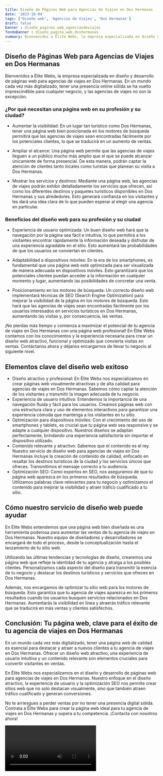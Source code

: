 ```yaml
---
title: Diseño de Páginas Web para Agencias de Viajes en Dos Hermanas
date: '2023-10-04'
tags: ['Diseño web', 'Agencias de Viajes', 'Dos Hermanas']
draft: false
banner : diseño_paginas_web_agenciasdeviajes
fondoBanner : diseño_pagina_web_doshermanas
summary: Bienvenidos a Élite Webs, la empresa especializada en diseño y desarrollo de páginas web para agencias de viajes en Dos Hermanas. En un mundo cada vez más digitalizado, tener una presencia online sólida se ha vuelto imprescindible para cualquier negocio, y las agencias de viajes no son la excepción.
---
```


## Diseño de Páginas Web para Agencias de Viajes en Dos Hermanas

Bienvenidos a Élite Webs, la empresa especializada en diseño y desarrollo de páginas web para agencias de viajes en Dos Hermanas. En un mundo cada vez más digitalizado, tener una presencia online sólida se ha vuelto imprescindible para cualquier negocio, y las agencias de viajes no son la excepción.

### ¿Por qué necesitan una página web en su profesión y su ciudad?

- Aumentar la visibilidad: En un lugar tan turístico como Dos Hermanas, tener una página web bien posicionada en los motores de búsqueda permitirá que las agencias de viajes sean encontradas fácilmente por los potenciales clientes, lo que se traducirá en un aumento de ventas.

- Ampliar el alcance: Una página web permite que las agencias de viajes lleguen a un público mucho más amplio que el que se puede alcanzar únicamente de forma presencial. De esta manera, podrán captar la atención de clientes tanto locales como turistas que planean su visita a Dos Hermanas.

- Mostrar los servicios y destinos: Mediante una página web, las agencias de viajes podrán exhibir detalladamente los servicios que ofrecen, así como los diferentes destinos y paquetes turísticos disponibles en Dos Hermanas y sus alrededores. Esto generará confianza en los visitantes y les dará una idea clara de lo que pueden esperar al elegir una agencia en particular.

### Beneficios del diseño web para su profesión y su ciudad

- Experiencia de usuario optimizada: Un buen diseño web hará que la navegación por la página sea fácil e intuitiva, lo que permitirá a los visitantes encontrar rápidamente la información deseada y disfrutar de una experiencia agradable en el sitio. Esto aumentará las probabilidades de que los usuarios se conviertan en clientes.

- Adaptabilidad a dispositivos móviles: En la era de los smartphones, es fundamental que una página web esté optimizada para ser visualizada de manera adecuada en dispositivos móviles. Esto garantizará que los potenciales clientes puedan acceder a la información en cualquier momento y lugar, aumentando las posibilidades de concretar una venta.

- Posicionamiento en los motores de búsqueda: Un correcto diseño web implementará técnicas de SEO (Search Engine Optimization) para mejorar la visibilidad de la página en los motores de búsqueda. Esto hará que las agencias de viajes sean encontradas fácilmente por los usuarios interesados en servicios turísticos en Dos Hermanas, aumentando las visitas y, por consecuencia, las ventas.

¡No pierdas más tiempo y comienza a maximizar el potencial de tu agencia de viajes en Dos Hermanas con una página web profesional! En Élite Webs contamos con los conocimientos y la experiencia necesaria para crear un diseño web atractivo, funcional y optimizado que convierta visitas en ventas. Contáctanos ahora y déjanos encargarnos de llevar tu negocio al siguiente nivel.

<GifSeo />

<Cta />

## Elementos clave del diseño web exitoso
- Diseño atractivo y profesional: En Élite Webs nos especializamos en crear páginas web visualmente atractivas y de alta calidad para agencias de viajes en Dos Hermanas. Sabemos cómo captar la atención de los visitantes y transmitir la imagen adecuada de tu negocio.
- Experiencia de usuario intuitiva: Entendemos la importancia de una navegación fluida y fácil para los usuarios. Creamos páginas web con una estructura clara y uso de elementos interactivos para garantizar una experiencia cómoda que mantenga a los visitantes en tu sitio.
- Optimización para dispositivos móviles: Con el crecimiento del uso de smartphones y tablets, es crucial que tu página web sea responsive y se adapte a cualquier dispositivo. Nuestros diseños se adaptan perfectamente, brindando una experiencia satisfactoria sin importar el dispositivo utilizado.
- Contenido relevante y atractivo: Sabemos que el contenido es el rey. Nuestro servicio de diseño web para agencias de viajes en Dos Hermanas incluye la creación de contenido de calidad, enfocado en resaltar los destinos turísticos de la ciudad y los servicios únicos que ofreces. Transmitimos el mensaje correcto a tu audiencia.
- Optimización SEO: Como expertos en SEO, nos aseguramos de que tu página web aparezca en los primeros resultados de búsqueda. Utilizamos palabras clave relevantes para tu negocio y optimizamos el contenido para mejorar la visibilidad y atraer tráfico cualificado a tu sitio.

## Cómo nuestro servicio de diseño web puede ayudar
En Élite Webs entendemos que una página web bien diseñada es una herramienta poderosa para aumentar las ventas de tu agencia de viajes en Dos Hermanas. Nuestro equipo de diseñadores y desarrolladores se encargará de todo el proceso, desde la conceptualización hasta el lanzamiento de tu sitio web.

Utilizando las últimas tendencias y tecnologías de diseño, crearemos una página web que refleje la identidad de tu agencia y atraiga a los posibles clientes. Personalizamos cada aspecto del diseño para transmitir la esencia de tu negocio y destacar los destinos turísticos y servicios que ofreces en Dos Hermanas.

Además, nos encargamos de optimizar tu sitio web para los motores de búsqueda. Esto garantiza que tu agencia de viajes aparezca en los primeros resultados cuando los usuarios busquen servicios relacionados en Dos Hermanas. Aumentarás la visibilidad en línea y atraerás tráfico relevante que se traducirá en más ventas y clientes satisfechos.

## Conclusión: Tu página web, clave para el éxito de tu agencia de viajes en Dos Hermanas
En un mundo cada vez más digitalizado, tener una página web de calidad es esencial para destacar y atraer a nuevos clientes a tu agencia de viajes en Dos Hermanas. Ofrecer un diseño web atractivo, una experiencia de usuario intuitiva y un contenido relevante son elementos cruciales para convertir visitantes en ventas.

En Élite Webs nos especializamos en el diseño y desarrollo de páginas web para agencias de viajes en Dos Hermanas. Nuestro enfoque en el diseño atractivo, la experiencia de usuario y la optimización SEO nos permite crear sitios web que no solo destacan visualmente, sino que también atraen tráfico cualificado y generan conversiones.

No te arriesgues a perder ventas por no tener una presencia digital sólida. Contrata a Élite Webs para crear la página web ideal para tu agencia de viajes en Dos Hermanas y supera a tu competencia. ¡Contacta con nosotros ahora!

<Video />

<CtaBot job='Agencias de Viajes' city='Dos Hermanas'/>

<Gmaps query='Dos Hermanas+españa+maps' />